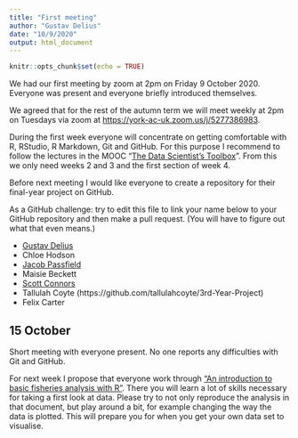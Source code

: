 ```yaml
---
title: "First meeting"
author: "Gustav Delius"
date: "10/9/2020"
output: html_document
---
```


```r
knitr::opts_chunk$set(echo = TRUE)
```

We had our first meeting by zoom at 2pm on Friday 9 October 2020. Everyone was
present and everyone briefly introduced themselves.

We agreed that for the rest of the autumn term we will meet weekly at 2pm on Tuesdays via zoom at <https://york-ac-uk.zoom.us/j/5277386983>.

During the first week everyone will concentrate on getting comfortable with R, RStudio, R Markdown, Git and GitHub. For this purpose I recommend to follow the lectures in the MOOC "[The Data Scientist's Toolbox](https://www.coursera.org/learn/data-scientists-tools)". From this we only need weeks 2 and 3 and the first section of week 4.

Before next meeting I would like everyone to create a repository for their final-year project on GitHub. 

As a GitHub challenge: try to edit this file to link your name below to your GitHub repository and then make a pull request. (You will have to figure out what that even means.)

-   [Gustav Delius](https://github.com/gustavdelius/fisheries-data-analysis)
-   Chloe Hodson
-   [Jacob Passfield](https://github.com/jacobpassfield/third-year-project)
-   Maisie Beckett
-   [Scott Connors](https://github.com/Scott-Connors/3rd-Year-Project)
-   Tallulah Coyte (https://github.com/tallulahcoyte/3rd-Year-Project)
-   Felix Carter

## 15 October

Short meeting with everyone present. No one reports any difficulties with Git and GitHub. 

For next week I propose that everyone work through ["An introduction to basic fisheries analysis with R"](https://sfg-ucsb.github.io/fishery-manageR/). There you will learn a lot of skills necessary for
taking a first look at data. Please try to not only reproduce the analysis in that document, but
play around a bit, for example changing the way the data is plotted. This will prepare you for
when you get your own data set to visualise.

